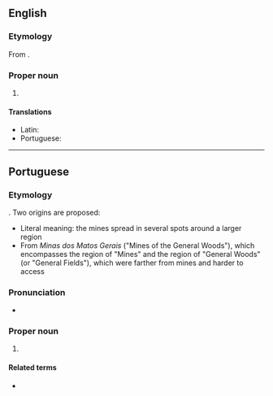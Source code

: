 ==English==
{{wikipedia}}

===Etymology===
From {{bor|en|pt|Minas Gerais}}.

===Proper noun===
{{en-proper noun|head=[[mina|Minas]] [[geral|Gerais]]}}

# {{place|en|state|r/Southeast Region|c/Brazil|capital=Belo Horizonte}}

====Translations====
{{trans-top|state in south-eastern Brazil}}
* Latin: {{t|la|Minarum Generalium}}
* Portuguese: {{t+|pt|Minas Gerais|f|f-p}}
{{trans-mid}}
{{trans-bottom}}

----

==Portuguese==

===Etymology===
{{lit|General Mines}}. Two origins are proposed:
* Literal meaning: the mines spread in several spots around a larger region
* From ''Minas dos Matos Gerais'' ("Mines of the General Woods"), which encompasses the region of "Mines" and the region of "General Woods" (or "General Fields"), which were farther from mines and harder to access

===Pronunciation===
{{pt-IPA|Mihnas Gerais}}
* {{audio|pt|Pt-br Minas Gerais.ogg|Audio (BR)}}

===Proper noun===
{{pt-proper noun}}
# {{place|pt|state|r/Southeast Region|c/Brazil|capital=Belo Horizonte}}
#: {{syn|pt|Minas|MG}}

====Related terms====
* {{l|pt|mineiro}} {{gloss|[[demonym]]}}